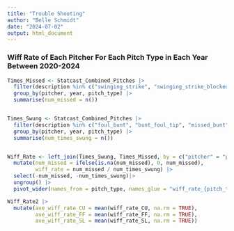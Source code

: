 ```yaml
---
title: "Trouble Shooting"
author: "Belle Schmidt"
date: "2024-07-02"
output: html_document
---
```


### Wiff Rate of Each Pitcher For Each Pitch Type in Each Year Between 2020-2024

```r
Times_Missed <- Statcast_Combined_Pitches |> 
  filter(description %in% c("swinging_strike", "swinging_strike_blocked", "missed_bunt", "bunt_foul_tip", "foul_tip")) |> 
  group_by(pitcher, year, pitch_type) |>
  summarise(num_missed = n()) 


Times_Swung <- Statcast_Combined_Pitches |> 
  filter(description %in% c("foul_bunt", "bunt_foul_tip", "missed_bunt", "hit_into_play", "foul", "swinging_strike", "swinging_strike_blocked", "foul_tip")) |> 
  group_by(pitcher, year, pitch_type) |>
  summarise(num_times_swung = n()) 


Wiff_Rate <- left_join(Times_Swung, Times_Missed, by = c("pitcher" = "pitcher", "pitch_type" = "pitch_type", "year" = "year")) |> 
  mutate(num_missed = ifelse(is.na(num_missed), 0, num_missed),
         wiff_rate = num_missed / num_times_swung) |> 
  select(-num_missed, -num_times_swung)|> 
  ungroup() |> 
  pivot_wider(names_from = pitch_type, names_glue = "wiff_rate_{pitch_type}", values_from = wiff_rate)

Wiff_Rate2 |> 
  mutate(ave_wiff_rate_CU = mean(wiff_rate_CU, na.rm = TRUE),
         ave_wiff_rate_FF = mean(wiff_rate_FF, na.rm = TRUE),
         ave_wiff_rate_SL = mean(wiff_rate_SL, na.rm = TRUE))
```